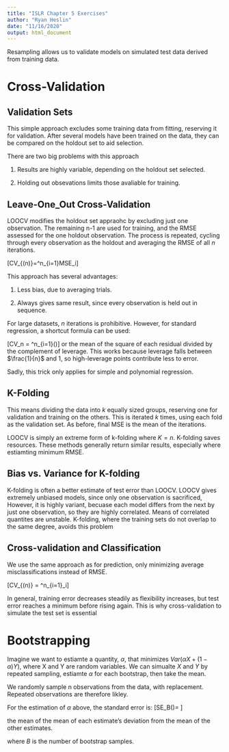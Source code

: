 ```yaml
---
title: "ISLR Chapter 5 Exercises"
author: "Ryan Heslin"
date: "11/16/2020"
output: html_document
---
```


Resampling allows us to validate models on simulated test data derived from training data.

# Cross-Validation

## Validation Sets

This simple approach excludes some training data from fitting, reserving it for validation. After several models have been trained on the data, they can be compared on the holdout set to aid selection.

There are two big problems with this approach

1. Results are highly variable, depending on the holdout set selected.

2. Holding out obsevations limits those avaliable for training.

## Leave-One_Out Cross-Validation

LOOCV modifies the holdout set appraohc by excluding just one observation. The remaining n-1 are used for training, and the RMSE assessed for the one holdout observation. The process is repeated, cycling through every observation as the holdout and averaging the RMSE of all $n$ iterations.

\[CV_{(n)}=\frac{1}{n}\sum^n_{i=1}MSE_i\]

This approach has several advantages:

1. Less bias, due to averaging trials.

2. Always gives same result, since every observation is held out in sequence.

For large datasets, $n$ iterations is prohibitive. However, for standard regression, a shortcut formula can be used:

\[CV_n = \frac{1}{n}\sum^n_{i=1}\Big(\frac{y_i - \hat{y}_i}{1-h_i}\Big)\]
or the mean of the square of each residual divided by the complement of leverage. This works because leverage falls between $\frac{1}{n}$ and 1, so high-leverage points contribute less to error.

Sadly, this trick only applies for simple and polynomial regression.

## K-Folding

This means dividing the data into $k$ equally sized groups, reserving one for validation and training on the others. This is iterated $k$ times, using each fold as the validation set. As before, final MSE is the mean of the iterations.

LOOCV is simply an extreme form of k-folding where $K=n$. K-folding saves resources. These methods generally return similar results, especially where estiamting minimum RMSE.

## Bias vs. Variance for K-folding

K-folding is often a better estimate of test error than LOOCV. LOOCV gives extremely unbiased models, since only one observation is sacrificed, However, it is highly variant, becuase each model differs from the next by just one observation, so they are highly correlated. Means of correlated quantites are unstable. K-folding, where the training sets do not overlap to the same degree, avoids this problem

## Cross-validation and Classification

We use the same approach as for prediction, only minimizing average misclassifications instead of RMSE.

\[CV_{(n)} = \frac{1}{n}\sum^n_{i=1}\text{Err}_i\]

In general, training error decreases steadily as flexibility increases, but test error reaches a minimum before rising again. This is why cross-validation to simulate the test set is essential

# Bootstrapping

Imagine we want to estiamte a quantity, $\alpha$, that minimizes $Var(\alpha{X} +(1-\alpha)Y)$, where X and Y are random variables. We can simualte $X$ and $Y$ by repeated sampling, estiamte $\alpha$ for each bootstrap, then take the mean.

We randomly sample n observations from the data, with replacement. Repeated observations are therefore likley. 

For the estimation of $\alpha$ above, the standard error is:
\[SE_B(\hat\alpha)= \sqrt{\frac{1}{B-1}\sum^{B}_{r=1}
\Bigg(\hat\alpha^{*r}-\frac{1}{B}\sum^{B}_{r'=1}\hat\alpha^{*r'}\Bigg)^2}\]

the mean of the mean of each estimate's deviation from the mean of the other estimates.

where $B$ is the number of bootstrap samples.

